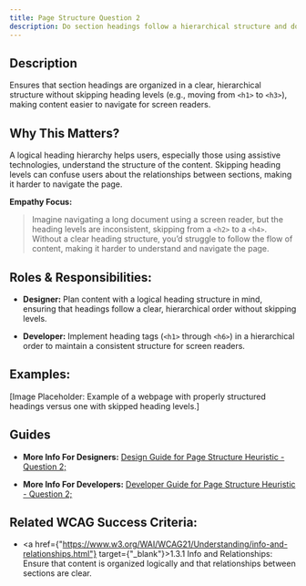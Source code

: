 ```yaml
---
title: Page Structure Question 2
description: Do section headings follow a hierarchical structure and do not skip any levels?
---
```


## Description

Ensures that section headings are organized in a clear, hierarchical structure without skipping heading levels (e.g., moving from `<h1>` to `<h3>`), making content easier to navigate for screen readers.

## Why This Matters?

A logical heading hierarchy helps users, especially those using assistive technologies, understand the structure of the content. Skipping heading levels can confuse users about the relationships between sections, making it harder to navigate the page.

**Empathy Focus:**
> Imagine navigating a long document using a screen reader, but the heading levels are inconsistent, skipping from a `<h2>` to a `<h4>`. Without a clear heading structure, you’d struggle to follow the flow of content, making it harder to understand and navigate the page.

## Roles & Responsibilities:

- **Designer:** Plan content with a logical heading structure in mind, ensuring that headings follow a clear, hierarchical order without skipping levels.

- **Developer:** Implement heading tags (`<h1>` through `<h6>`) in a hierarchical order to maintain a consistent structure for screen readers.

## Examples:

[Image Placeholder: Example of a webpage with properly structured headings versus one with skipped heading levels.]

## Guides

- **More Info For Designers:** <a href="/docs/design-guide/page-structure/question-2">Design Guide for Page Structure Heuristic - Question 2;</a>

- **More Info For Developers:** <a href="/docs/developer-guide/page-structure/question-2">Developer Guide for Page Structure Heuristic - Question 2;</a>

## Related WCAG Success Criteria:

- <a href={"https://www.w3.org/WAI/WCAG21/Understanding/info-and-relationships.html"} target={"_blank"}>1.3.1 Info and Relationships</a>: Ensure that content is organized logically and that relationships between sections are clear.
